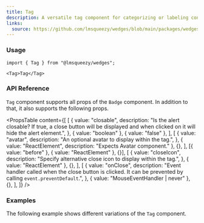 ```yaml
---
title: Tag
description: A versatile tag component for categorizing or labeling content.
links:
  source: https://github.com/lmsqueezy/wedges/blob/main/packages/wedges/src/components/Tag/Tag.tsx
---
```


<PreviewComponent name="tag/preview" />

### Usage

```tsx
import { Tag } from "@lmsqueezy/wedges";
```

```tsx showLineNumbers
<Tag>Tag</Tag>
```

### API Reference

`Tag` component supports all props of the `Badge` component. In addition to that, it also supports the following props.

<PropsTable
  content={[
    [
      {
        value: "closable",
        description:
          "Is the alert closable? If true, a close button will be displayed and when clicked on it will hide the alert element.",
      },
      { value: "boolean" },
      { value: "false" },
    ],
    [
      {
        value: "avatar",
        description: "An optional avatar to display within the tag.",
      },
      { value: "ReactElement<typeof Avatar>", description: "Expects Avatar component." },
      {},
    ],
    [{ value: "before" }, { value: "ReactElement<HTMLElement>" }, {}],
    [
      {
        value: "closeIcon",
        description: "Specify alternative close icon to display within the tag.",
      },
      { value: "ReactElement<HTMLElement>" },
      {},
    ],
    [
      {
        value: "onClose",
        description:
          "Event handler called when the close button is clicked. It can be prevented by calling `event.preventDefault`.",
      },
      { value: "MouseEventHandler<HTMLButtonElement> | never" },
      {},
    ],
  ]}
/>

### Examples

The following example shows different variations of the `Tag` component.

<PreviewComponent name="tag/example-1" />

